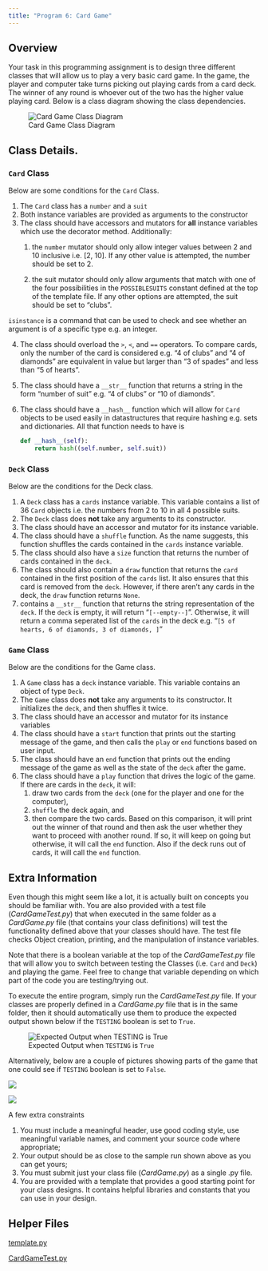 ```yaml
---
title: "Program 6: Card Game"
---
```


## Overview 

Your task in this programming assignment is to design three different
classes that will allow us to play a very basic card game. In the game,
the player and computer take turns picking out playing cards from a card
deck. The winner of any round is whoever out of the two has the higher
value playing card. Below is a class diagram showing the class
dependencies.

![Card Game Class Diagram](images/CardGameClassDiagram.png)

## Class Details.

### `Card` Class 

Below are some conditions for the `Card` Class.

1. The `Card` class has a `number` and a `suit`
2. Both instance variables are provided as arguments to the constructor
3. The class should have accessors and mutators for **all** instance variables which use the decorator
method. Additionally:
    1. the `number` mutator should only allow integer values between 2 and 10 inclusive i.e. [2,
	10]. If any other value is attempted, the number should be set to 2.


    2. the suit mutator should only allow arguments that match with one of the four possibilities
	in the `POSSIBLESUITS` constant defined at the top of the template file. If any other options
	are attempted, the suit should be set to “clubs”.

::: {.callout-tip collapse="true"}
`isinstance` is a command that can be used to check and see whether an
argument is of a specific type e.g. an integer.
:::

4. The class should overload the `>`, `<`, and `==` operators. To compare cards, only the number of
the card is considered e.g. “4 of clubs” and “4 of diamonds” are equivalent in value but larger
than “3 of spades” and less than “5 of hearts”.

5. The class should have a `__str__` function that returns a string in the form “number of
suit” e.g. “4 of clubs” or “10 of diamonds”.

6. The class should have a `__hash__` function which will allow for
   `Card` objects to be used easily in datastructures that require
   hashing e.g. sets and dictionaries. All that function needs to have
   is

   ```python
   def __hash__(self):
       return hash((self.number, self.suit))
    ```

### `Deck` Class

Below are the conditions for the Deck class.

1. A `Deck` class has a `cards` instance variable. This variable contains a list of 36 `Card` objects
i.e. the numbers from 2 to 10 in all 4 possible suits.
2. The `Deck` class does **not** take any arguments to its constructor.
3. The class should have an accessor and mutator for its instance variable.
4. The class should have a `shuffle` function. As the name suggests, this function shuffles the
cards contained in the `cards` instance variable.
5. The class should also have a `size` function that returns the number of cards contained in the
`deck`.
6. The class should also contain a `draw` function that returns the `card` contained in the first
position of the `cards` list. It also ensures that this card is removed from the `deck`. However, if
there aren’t any cards in the deck, the `draw` function returns `None`.
7. contains a `__str__` function that returns the string representation of the `deck`. If the `deck` is
empty, it will return “`[--empty--]`”. Otherwise, it will return a comma seperated list of the
`cards` in the deck e.g. “`[5 of hearts, 6 of diamonds, 3 of diamonds, ]`”


### `Game` Class 

Below are the conditions for the Game class.

1. A `Game` class has a `deck` instance variable. This variable contains an object of type `Deck`.
2. The `Game` class does **not** take any arguments to its constructor. It initializes the `deck`, and then
shuffles it twice.
3. The class should have an accessor and mutator for its instance variables
4. The class should have a `start` function that prints out the starting message of the game, and
then calls the `play` or `end` functions based on user input.
5. The class should have an `end` function that prints out the ending message of the game as well as
the state of the `deck` after the game.
6. The class should have a `play` function that drives the logic of the game. If there are cards in the
`deck`, it will:
    1. draw two cards from the `deck` (one for the player and one for the computer),
    2. `shuffle` the deck again, and 
    3. then compare the two cards. 
    Based on this comparison, it will print out the winner of that round and then ask the user whether they want to proceed with
another round. If so, it will keep on going but otherwise, it will call the `end` function. Also if the
deck runs out of cards, it will call the `end` function.

## Extra Information

Even though this might seem like a lot, it is actually built on concepts you should be familiar with. You
are also provided with a test file (*CardGameTest.py*) that when executed in the same folder as a
*CardGame.py* file (that contains your class definitions) will test the functionality defined above that
your classes should have. The test file checks Object creation, printing, and the manipulation of instance
variables. 

Note that there is a boolean variable at the top of the *CardGameTest.py* file that will
allow you to switch between testing the Classes (i.e. `Card` and `Deck`) and playing the game. Feel free
to change that variable depending on which part of the code you are testing/trying out.

To execute the entire program, simply run the *CardGameTest.py* file. If your classes are properly
defined in a *CardGame.py* file that is in the same folder, then it should automatically use them to
produce the expected output shown below if the `TESTING` boolean is set to `True`.


![Expected Output when `TESTING` is `True`](images/CardGame01.png)

Alternatively, below are a couple of pictures showing parts of the game that one could see if `TESTING`
boolean is set to `False`.

![](images/CardGame02.png)

![](images/CardGame03.png)

A few extra constraints

1. You must include a meaningful header, use good coding style, use meaningful variable names,
and comment your source code where appropriate;
2. Your output should be as close to the sample run shown above as you can get yours;
3. You must submit just your class file (*CardGame.py*) as a single .py file.
4. You are provided with a template that provides a good starting point for your class designs. It
contains helpful libraries and constants that you can use in your design.

## Helper Files

<a href="./files/template.py" download>template.py</a>

<a href="./files/CardGameTest.py" download>CardGameTest.py</a>
